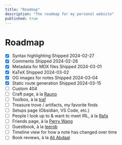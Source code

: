 ```yaml
---
title: "Roadmap"
description: "The roadmap for my personal website"
published: true
---
```


# Roadmap

- [x] Syntax highlighting
  <Comment type="inline">Shipped 2024-02-27</Comment>
- [x] Comments
  <Comment type="inline">Shipped 2024-02-28</Comment>
- [x] Metadata for MDX files
  <Comment type="inline">Shipped 2024-03-01</Comment>
- [x] KaTeX
  <Comment type="inline">Shipped 2024-03-02</Comment>
- [x] OG images for notes
  <Comment type="inline">Shipped 2024-03-04</Comment>
- [x] Static route generation
  <Comment type="inline">Shipped 2024-03-15</Comment>
- [ ] Custom 404
- [ ] Craft page, à la [Rauno](https://rauno.me/craft)
- [ ] Toolbox, à la [traf](https://tr.af/stack)
- [ ] Treasure trove / artifacts, my favorite finds
- [ ] Setups page (Obsidian, VS Code, etc.)
- [ ] People I look up to & want to meet IRL, à la [Rafa](https://rafa.design/)
- [ ] Friends page, à la [Perry Wang](https://www.perryw.ca/info)
- [ ] Guestbook, à la [leerob](https://leerob.io/guestbook)
- [ ] Timeline view for how a note has changed over time
- [ ] Book reviews, à la [Ali Abdaal](https://aliabdaal.com/book-notes/)
